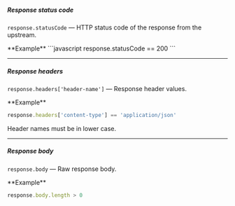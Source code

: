 ##### Response status code

`response.statusCode` — HTTP status code of the response from the upstream.

<Info>
  **Example**
```javascript
response.statusCode == 200
```
</Info>

---

##### Response headers

`response.headers['header-name']` — Response header values. 

<Info>
  **Example**

```javascript
response.headers['content-type'] == 'application/json'
```
</Info>

<Warning>
    Header names must be in lower case.
</Warning>

---

##### Response body

`response.body` — Raw response body.

<Info>
  **Example**

```javascript
response.body.length > 0
```
</Info>